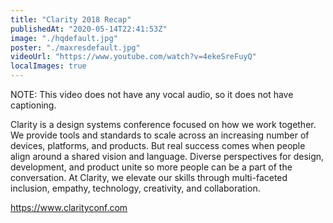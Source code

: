 ```yaml
---
title: "Clarity 2018 Recap"
publishedAt: "2020-05-14T22:41:53Z"
image: "./hqdefault.jpg"
poster: "./maxresdefault.jpg"
videoUrl: "https://www.youtube.com/watch?v=4ekeSreFuyQ"
localImages: true
---
```


NOTE: This video does not have any vocal audio, so it does not have captioning.

Clarity is a design systems conference focused on how we work together. We provide tools and standards to scale across an increasing number of devices, platforms, and products. But real success comes when people align around a shared vision and language. Diverse perspectives for design, development, and product unite so more people can be a part of the conversation. At Clarity, we elevate our skills through multi-faceted inclusion, empathy, technology, creativity, and collaboration.

https://www.clarityconf.com

